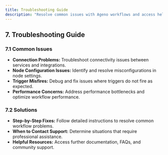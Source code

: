 ```yaml
---
title: Troubleshooting Guide
description: "Resolve common issues with Ageno workflows and access helpful solutions"
---
```


## 7. Troubleshooting Guide

### 7.1 Common Issues

- **Connection Problems:** Troubleshoot connectivity issues between services and integrations.
- **Node Configuration Issues:** Identify and resolve misconfigurations in node settings.
- **Trigger Misfires:** Debug and fix issues where triggers do not fire as expected.
- **Performance Concerns:** Address performance bottlenecks and optimize workflow performance.

### 7.2 Solutions

- **Step-by-Step Fixes:** Follow detailed instructions to resolve common workflow problems.
- **When to Contact Support:** Determine situations that require professional assistance.
- **Helpful Resources:** Access further documentation, FAQs, and community support.
